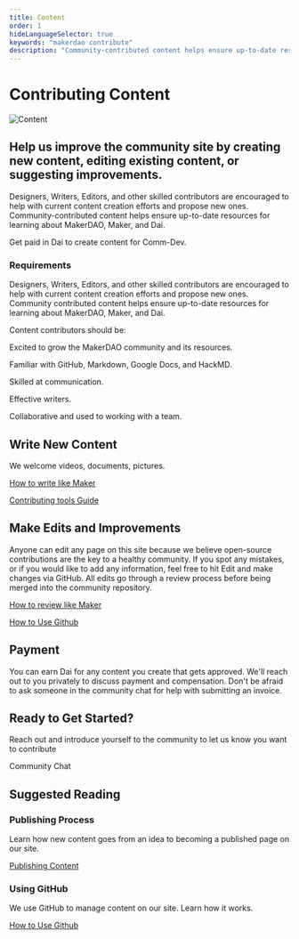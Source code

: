 ```yaml
---
title: Content
order: 1
hideLanguageSelector: true
keywords: "makerdao contribute"
description: "Community-contributed content helps ensure up-to-date resources for learning about MakerDAO, Maker, and Dai."
---
```


# Contributing Content

<InfoBlock>

![Content](/images/illustrations/Squid-4.png)

<Box>

## Help us improve the community site by creating new content, editing existing content, or suggesting improvements.
Designers, Writers, Editors, and other skilled contributors are encouraged to help with current content creation efforts and propose new ones.
Community-contributed content helps ensure up-to-date resources for learning about MakerDAO, Maker, and Dai.

</Box>

</InfoBlock>

<Callout secondary icon="dai">

Get paid in Dai to create content for Comm-Dev.

</Callout>


### Requirements

Designers, Writers, Editors, and other skilled contributors are encouraged to help with current content creation efforts and propose new ones.
Community contributed content helps ensure up-to-date resources for learning about MakerDAO, Maker, and Dai.

Content contributors should be:

<Checklist>

Excited to grow the MakerDAO community and its resources.

Familiar with GitHub, Markdown, Google Docs, and HackMD.

Skilled at communication.

Effective writers.

Collaborative and used to working with a team.

</Checklist>

<Column>

<Box>

## Write New Content

We welcome videos, documents, pictures.

[How to write like Maker](/work_with_us/content/writing-style-guide/)

[Contributing tools Guide](/work_with_us/content/contributor-tools/)

</Box>

<Box>

## Make Edits and Improvements

Anyone can edit any page on this site because we believe open-source contributions are the key to a healthy community. If you spot any mistakes, or if you would like to add any information, feel free to hit Edit and make changes via GitHub. All edits go through a review process before being merged into the community repository.

[How to review like Maker](/work_with_us/content/reviewer-guide/)

[How to Use Github](/work_with_us/content/using-github/)

</Box>

</Column>

<!-- <Column>

<Tout>

### Educational Content

Educational content helps convert MakerDAO novices into experts while improving everyone’s technical understanding.

<List>

[Guide to Vaults](/learn/vaults/)

[Guide to DAI](/learn/Dai/)

[Guide to Governance](/learn/governance/)

[Awesome-MakerDAO](https://awesome.makerdao.com)

</List>

</Tout>

<Tout>

### Reference Content

Reference content provides documented details about a given domain to help improve Maker’s processes.

<List>

[Governance Call Notes](/work_with_us/governance_and_risk_meetings/take-notes/)

[Writing Style Guide](/work_with_us/content/writing-style-guide/)

[Development Grants](/funding/development-grants)

Even this page...

</List>

</Tout>

</Column> -->


<!-- <Callout icon="lightbulb">

Be sure to look over our list of [open bounties](https://github.com/makerdao/community/projects/2?card_filter_query=label%3A%22help+wanted%22)  first to make sure your concept is unique.  Many ideas already offer bounties for contributors.

</Callout> -->


## Payment

You can earn Dai for any content you create that gets approved. We'll reach out to you privately to discuss payment and compensation. Don't be afraid to ask someone in the community chat for help with submitting an invoice.

## Ready to Get Started?

Reach out and introduce yourself to the community to let us know you want to contribute
<Link to="https://chat.makerdao.com/channel/community-development" icon="rocketchat">Community Chat</Link>

<!-- ## Content Resources

These resources should help with writing and editing content for the community:

<List>

</List> -->

## Suggested Reading

<Tout>

<Box>

### Publishing Process

Learn how new content goes from an idea to becoming a published page on our site.

[Publishing Content](/resources/technical-content/publishing-to-repo-process/)

</Box>

<Box>

### Using GitHub

We use GitHub to manage content on our site. Learn how it works.

[How to Use Github](/work_with_us/content/using-github/)

</Box>

</Tout>
